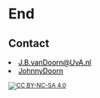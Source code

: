 # End

## Contact

<script src="https://use.fontawesome.com/23c1d38eea.js"></script>

<li><i class="fa-li fa fa-envelope-o"></i> <a style="unicode-bidi:bidi-override; direction: rtl; color:black" href="javascript:window.location.href = 'mailto:' + ['j.b.vandoorn','uva.nl'].join('@')">ln.AvU@nrooDnav.B.J</a></li>
<li><i class="fa-li fa fa-github"></i> <a href="https://github.com/JohnnyDoorn" target="_blank" style="color:black; border-bottom:none;">JohnnyDoorn</a></li>
</ul>

<small style="text-align:left;">


[![CC BY-NC-SA 4.0][cc-by-nc-sa-image]][cc-by-nc-sa]

[cc-by-nc-sa]: http://creativecommons.org/licenses/by-nc-sa/4.0/
[cc-by-nc-sa-image]: https://licensebuttons.net/l/by-nc-sa/4.0/88x31.png
[cc-by-nc-sa-shield]: https://img.shields.io/badge/License-CC%20BY--NC--SA%204.0-lightgrey.svg

</small>